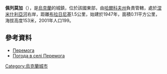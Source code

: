 {{coord|49|59|4|N|36|22|10|E|scale:100000_region:UA|display=title}}

'''佩列莫加'''（{{lang-uk|Перемога}}），是[[烏克蘭|烏克蘭]]的城鎮，位於該國東部，由[[哈爾科夫州|哈爾科夫州]]負責管轄，處於[[涅米什利亞河|涅米什利亞河]]右岸，距離[[布拉日尼基_(哈爾科夫)|布拉日尼基]]1.5公里，始建於1947年，面積0.11平方公里，海拔高度153米，2001年人口199。

==參考資料==
* [http://w1.c1.rada.gov.ua/pls/z7502/A005?rdat1=09.01.2009&rf7571=34033 Перемога]{{dead link|date=2017年11月 |bot=InternetArchiveBot |fix-attempted=yes }}
* [http://weather.in.ua/ua/har'kovskaja/19899 Погода в селі Перемога] {{Wayback|url=http://weather.in.ua/ua/har'kovskaja/19899 |date=20160323030419 }}

{{Ukraine-geo-stub}}
[[Category:烏克蘭城市|Category:烏克蘭城市]]